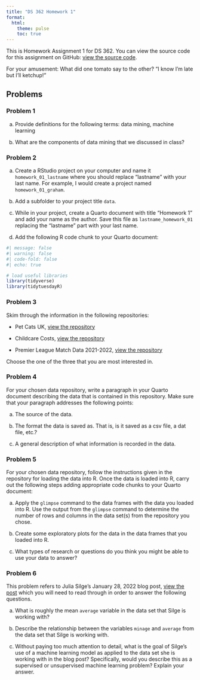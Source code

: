 ```yaml
---
title: "DS 362 Homework 1"
format: 
  html:
    theme: pulse  
    toc: true
---
```


This is Homework Assignment 1 for DS 362. You can view the source code for this assignment on GitHub: [view the source code](https://github.com/jmgraham30/ds_362_assignments/blob/main/homework_01/index.qmd).

For your amusement: What did one tomato say to the other? "I know I'm late but I'll ketchup!" 

## Problems

### Problem 1

a. Provide definitions for the following terms: data mining, machine learning

b. What are the components of data mining that we discussed in class?



### Problem 2

a. Create a RStudio project on your computer and name it `homework_01_lastname` where you should replace "lastname" with your last name. For example, I would create a project named `homework_01_graham`. 

b. Add a subfolder to your project title `data`. 

c. While in your project, create a Quarto document with title "Homework 1" and add your name as the author. Save this file as `lastname_homework_01` replacing the "lastname" part with your last name.

d. Add the following R code chunk to your Quarto document:

```r
#| message: false
#| warning: false
#| code-fold: false
#| echo: true

# load useful libraries
library(tidyverse)
library(tidytuesdayR)
```

### Problem 3

Skim through the information in the following repositories:

- Pet Cats UK, [view the repository](https://github.com/rfordatascience/tidytuesday/blob/master/data/2023/2023-01-31/readme.md)

- Childcare Costs, [view the repository](https://github.com/rfordatascience/tidytuesday/blob/master/data/2023/2023-05-09/readme.md)

- Premier League Match Data 2021-2022, [view the repository](https://github.com/rfordatascience/tidytuesday/blob/master/data/2023/2023-04-04/readme.md)

Choose the one of the three that you are most interested in.  

### Problem 4

For your chosen data repository, write a paragraph in your Quarto document describing the data that is contained in this repository. Make sure that your paragraph addresses the following points:

a. The source of the data. 

b. The format the data is saved as. That is, is it saved as a csv file, a dat file, etc.?

c. A general description of what information is recorded in the data.

### Problem 5

For your chosen data repository, follow the instructions given in the repository for loading the data into R. Once the data is loaded into R, carry out the following steps adding appropriate code chunks to your Quarto document:

a. Apply the `glimpse` command to the data frames with the data you loaded into R. Use the output from the `glimpse` command to determine the number of rows and columns in the data set(s) from the repository you chose. 

b. Create some exploratory plots for the data in the data frames that you loaded into R. 

c. What types of research or questions do you think you might be able to use your data to answer?

### Problem 6

This problem refers to Julia Silge's January 28, 2022 blog post, [view the post](https://juliasilge.com/blog/board-games/) which you will need to read through in order to answer the following questions.

a. What is roughly the mean `average` variable in the data set that Silge is working with? 

b. Describe the relationship between the variables `minage` and `average` from the data set that Silge is working with. 

c. Without paying too much attention to detail, what is the goal of Silge's use of a machine learning model as applied to the data set she is working with in the blog post? Specifically, would you describe this as a supervised or unsupervised machine learning problem? Explain your answer. 
